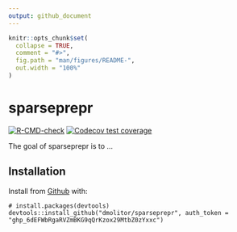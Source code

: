 ```yaml
---
output: github_document
---
```


<!-- README.md is generated from README.Rmd. Please edit that file -->

```r
knitr::opts_chunk$set(
  collapse = TRUE,
  comment = "#>",
  fig.path = "man/figures/README-",
  out.width = "100%"
)
```

# sparseprepr

<!-- badges: start -->
[![R-CMD-check](https://github.com/dmolitor/sparseprepr/workflows/R-CMD-check/badge.svg)](https://github.com/dmolitor/sparseprepr/actions)
[![Codecov test coverage](https://codecov.io/gh/dmolitor/sparseprepr/branch/main/graph/badge.svg?token=PCAC1RA7GE)](https://codecov.io/gh/dmolitor/sparseprepr?branch=main)
<!-- badges: end -->

The goal of sparseprepr is to ...

## Installation

Install from [Github](https://github.com) with:
```
# install.packages(devtools)
devtools::install_github("dmolitor/sparseprepr", auth_token = "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")
```
